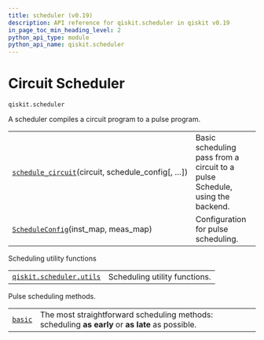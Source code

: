```yaml
---
title: scheduler (v0.19)
description: API reference for qiskit.scheduler in qiskit v0.19
in_page_toc_min_heading_level: 2
python_api_type: module
python_api_name: qiskit.scheduler
---
```


<span id="module-qiskit.scheduler" />

<span id="qiskit-scheduler" />

<span id="circuit-scheduler-qiskit-scheduler" />

# Circuit Scheduler

`qiskit.scheduler`

A scheduler compiles a circuit program to a pulse program.

|                                                                                                                              |                                                                              |
| ---------------------------------------------------------------------------------------------------------------------------- | ---------------------------------------------------------------------------- |
| [`schedule_circuit`](qiskit.scheduler.schedule_circuit "qiskit.scheduler.schedule_circuit")(circuit, schedule\_config\[, …]) | Basic scheduling pass from a circuit to a pulse Schedule, using the backend. |
| [`ScheduleConfig`](qiskit.scheduler.ScheduleConfig "qiskit.scheduler.ScheduleConfig")(inst\_map, meas\_map)                  | Configuration for pulse scheduling.                                          |

Scheduling utility functions

|                                                                                                           |                               |
| --------------------------------------------------------------------------------------------------------- | ----------------------------- |
| [`qiskit.scheduler.utils`](qiskit.scheduler.utils#module-qiskit.scheduler.utils "qiskit.scheduler.utils") | Scheduling utility functions. |

<span id="module-qiskit.scheduler.methods" />

Pulse scheduling methods.

|                                                                                                                  |                                                                                                  |
| ---------------------------------------------------------------------------------------------------------------- | ------------------------------------------------------------------------------------------------ |
| [`basic`](qiskit.scheduler.methods.basic#module-qiskit.scheduler.methods.basic "qiskit.scheduler.methods.basic") | The most straightforward scheduling methods: scheduling **as early** or **as late** as possible. |

